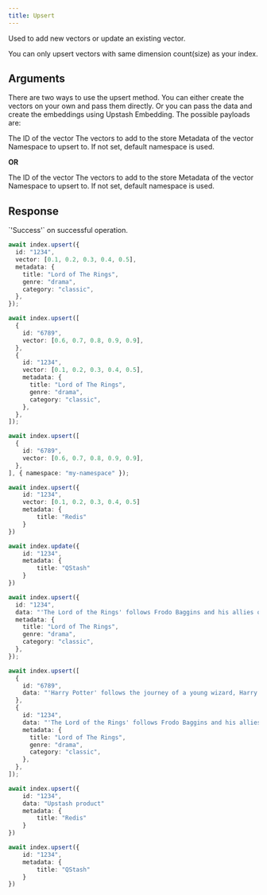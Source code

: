 ```yaml
---
title: Upsert
---
```


Used to add new vectors or update an existing vector.

<Note>
  You can only upsert vectors with same dimension count(size) as your index.
</Note>

## Arguments

There are two ways to use the upsert method. You can either create the vectors on your own and pass them directly.
Or you can pass the data and create the embeddings using Upstash Embedding. The possible payloads are:

<ResponseField name="VectorPayload" type="Vector | Vector[]" required>
  <Expandable>
    <ResponseField name="id" type="string | number" required>
      The ID of the vector
    </ResponseField>
    <ResponseField name="vector" type="number[]" required>
      The vectors to add to the store
    </ResponseField>
    <ResponseField name="metadata" type="Record<string, unknown>">
      Metadata of the vector
    </ResponseField>
  </Expandable>
</ResponseField>
<ResponseField name="Namespace" type="{ namespace?: string }">
  Namespace to upsert to. If not set, default namespace is used.
</ResponseField>

**OR**

<ResponseField name="DataPayload" type="Data | Data[]" required>
  <Expandable>
    <ResponseField name="id" type="string | number" required>
      The ID of the vector
    </ResponseField>
    <ResponseField name="data" type="string" required>
      The vectors to add to the store
    </ResponseField>
    <ResponseField name="metadata" type="Record<string, unknown>">
      Metadata of the vector
    </ResponseField>
  </Expandable>
</ResponseField>
<ResponseField name="Namespace" type="{ namespace?: string }">
  Namespace to upsert to. If not set, default namespace is used.
</ResponseField>

## Response

<ResponseField type="str" required>
  `'Success'` on successful operation.
</ResponseField>

<RequestExample>

```typescript Single Vector
await index.upsert({
  id: "1234",
  vector: [0.1, 0.2, 0.3, 0.4, 0.5],
  metadata: {
    title: "Lord of The Rings",
    genre: "drama",
    category: "classic",
  },
});
```

```typescript Multiple Vectors
await index.upsert([
  {
    id: "6789",
    vector: [0.6, 0.7, 0.8, 0.9, 0.9],
  },
  {
    id: "1234",
    vector: [0.1, 0.2, 0.3, 0.4, 0.5],
    metadata: {
      title: "Lord of The Rings",
      genre: "drama",
      category: "classic",
    },
  },
]);
```

```typescript Namespace
await index.upsert([
  {
    id: "6789",
    vector: [0.6, 0.7, 0.8, 0.9, 0.9],
  },
], { namespace: "my-namespace" });
```

```typescript Update Vector
await index.upsert({
	id: "1234",
	vector: [0.1, 0.2, 0.3, 0.4, 0.5]
	metadata: {
		title: "Redis"
	}
})

await index.update({
	id: "1234",
	metadata: {
		title: "QStash"
	}
})
```

```typescript Single Data
await index.upsert({
  id: "1234",
  data: "'The Lord of the Rings' follows Frodo Baggins and his allies on a quest to destroy a powerful ring and save Middle-earth from the dark lord Sauron.",
  metadata: {
    title: "Lord of The Rings",
    genre: "drama",
    category: "classic",
  },
});
```

```typescript Multiple Data
await index.upsert([
  {
    id: "6789",
    data: "'Harry Potter' follows the journey of a young wizard, Harry Potter, as he attends Hogwarts School of Witchcraft and Wizardry, forms deep friendships, and confronts the dark wizard Voldemort, who seeks immortality and domination over the magical world.",
  },
  {
    id: "1234",
    data: "'The Lord of the Rings' follows Frodo Baggins and his allies on a quest to destroy a powerful ring and save Middle-earth from the dark lord Sauron.",
    metadata: {
      title: "Lord of The Rings",
      genre: "drama",
      category: "classic",
    },
  },
]);
```

```typescript Update data
await index.upsert({
	id: "1234",
	data: "Upstash product"
	metadata: {
		title: "Redis"
	}
})

await index.upsert({
	id: "1234",
	metadata: {
		title: "QStash"
	}
})
```

</RequestExample>
